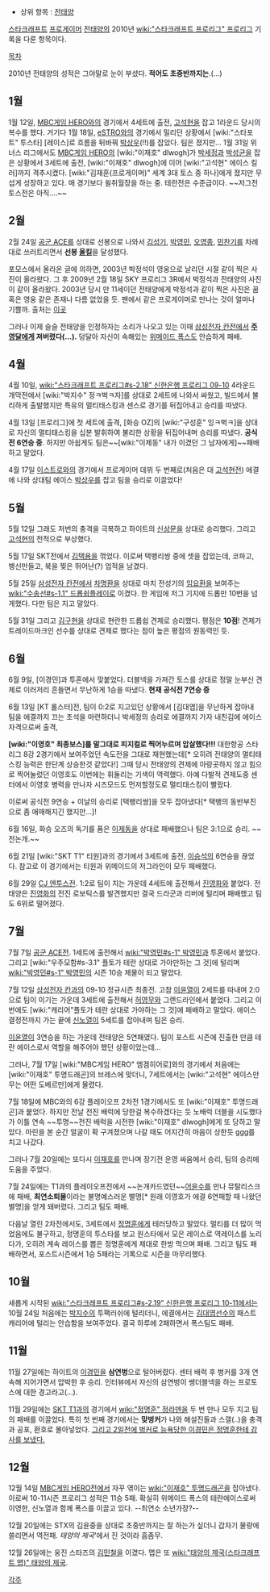 * 상위 항목 : [[전태양]]

[[스타크래프트]] [[프로게이머]] [[전태양]]의 2010년 [[wiki:"스타크래프트 프로리그" 프로리그]] 기록을 다룬 항목이다.

[[목차]]

2010년 전태양의 성적은 그야말로 눈이 부셨다. '''적어도 초중반까지는'''.(...)

== 1월 ==


1월 12일, [[MBC게임 HERO]]와의 경기에서 4세트에 출전, [[고석현]]을 잡고 1라운드 당시의 복수를 했다. 거기다 1월 18일, [[eSTRO]]와의 경기에서 밀리던 상황에서 [wiki:"스타포트" 투스타] [레이스]로 흐름을 뒤바꿔 [[박상우]](!!)를 잡았다. 팀은 졌지만... 1월 31일 위너스 리그에서도 [[MBC게임 HERO]]의 [wiki:"이재호" dlwogh]가 [[박세정]]과 [[박성균]]을 잡은 상황에서 3세트에 출전, [wiki:"이재호" dlwogh]에 이어 [wiki:"고석현" 에이스 킬러]까지 격추시켰다. [wiki:"김재훈(프로게이머)" 세계 3대 토스 중 하나]에게 졌지만 무섭게 성장하고 있다. 매 경기보다 윌취월장을 하는 중. 테란전은 수준급이다. ~~저그전 토스전은 아직....~~

== 2월 ==
2월 24일 [[공군 ACE]]를 상대로 선봉으로 나와서 [[김성기]], [[박영민]], [[오영종]], [[민찬기]]를 차례대로 쓰러트리면서 '''선봉 [[올킬]]'''을 달성했다.

포모스에서 올라온 글에 의하면, 2003년 박정석이 영웅으로 날리던 시절 같이 찍은 사진이 올라왔다. 그 후 2009년 2월 18일 SKY 프로리그 3R에서 박정석과 전태양의 사진이 같이 올라왔다. 2003년 당시 만 11세이던 전태양에게 박정석과 같이 찍은 사진은 꿈 혹은 영웅 같은 존재나 다름 없었을 듯. 팬에서 같은 프로게이머로 만나는 것이 얼마나 기쁠까. 출처는 [http://www.fomos.kr/gnuboard4/bbs/board.php?bo_table=gallery&wr_id=8589&page=3 이곳]

그러나 이제 슬슬 전태양을 인정하자는 소리가 나오고 있는 이때 [[삼성전자 칸]]전에서 '''[[주영달]]에게 져버렸다(...).''' 덩달아 자신이 속해있는 [[위메이드 폭스]]도 안습하게 패배. 

== 4월 ==
4월 10일, [[wiki:"스타크래프트 프로리그#s-2.18" 신한은행 프로리그 09-10]] 4라운드 개막전에서 [wiki:"박지수" 정ㅋ벅ㅋ자]를 상대로 2세트에 나와서 싸웠고, 빌드에서 불리하게 출발했지만 특유의 멀티태스킹과 센스로 경기를 뒤집어내고 승리를 따냈다.

4월 13일 [프로리그]에 첫 세트에 출격, [화승 OZ]의 [wiki:"구성훈" 잉ㅋ벅ㅋ]을 상대로 자신의 멀티태스킹을 십분 발휘하여 불리한 상황을 뒤집어내며 승리를 따냈다. '''공식전 6연승 중'''. 하지만 아쉽게도 팀은~~[wiki:"이제동" 내가 이겼던 그 남자에게]~~패배하고 말았다.

4월 17일 [[이스트로]]와의 경기에서 프로게이머 데뷔 두 번째로(처음은 대 [[고석현]]전) 에결에 나와 상대팀 에이스 [[박상우]]를 잡고 팀을 승리로 이끌었다! 

== 5월 ==
5월 12일 그래도 저번의 충격을 극복하고 하이트의 [[신상문]]을 상대로 승리했다. 그리고 [[고석현]]의 천적으로 부상했다.

5월 17일 SKT전에서 [[김택용]]을 꺾었다. 이로써 택뱅리쌍 중에 셋을 잡았는데, 코파고, 뱅신만들고, 북을 찢은 뛰어난(?) 업적을 남겼다.

5월 25일 [[삼성전자 칸]]전에서 [[차명환]]을 상대로 마치 전성기의 [[임요환]]을 보여주는 [[wiki:"수송선#s-1.1" 드롭쉽]]플레이로 이겼다. 한 게임에 저그 기지에 드롭만 10번을 넘게했다. 다만 팀은 지고 말았다.

5월 31일 그리고 [[김구현]]을 상대로 현란한 드롭쉽 견제로 승리했다. 평점은 '''10점'''! 견제가 트레이드마크인 선수를 상대로 견제로 했다는 점이 높은 평점의 원동력인 듯.

== 6월 ==
6월 9일, [이경민]과 투혼에서 맞붙었다. 더블넥을 가져간 토스를 상대로 정말 눈부신 견제로 이러저리 흔들면서 무난하게 1승을 따냈다. '''현재 공식전 7연승 중'''

6월 13일 [KT 롤스터]전, 팀이 0:2로 지고있던 상황에서 [김대엽]을 무난하게 잡아내 팀을 에결까지 끄는 초석을 마련하더니 박세정의 승리로 에결까지 가자 내친김에 에이스 자격으로써 출격,

'''[wiki:"이영호" 최종보스]를 말그대로 피지컬로 찍어누르며 압살했다!!!'''
대한항공 스타리그 8강 2경기에서 보여주었던 속도전을 그대로 재현했는데[* 오히려 전태양의 멀티태스킹 능력은 한단계 상승한것 같았다!] 그때 당시 전태양의 견제에 아랑곳하지 않고 힘으로 찍어눌렀던 이영호도 이번에는 휘둘리는 기색이 역력했다. 아예 다발적 견제도중 센터에서 이영호 병력을 만나자 시즈모드도 먼저할정도로 멀티태스킹이 빨랐다. 

이로써 공식전 9연승 + 이날의 승리로 [택뱅리쌍]을 모두 잡아냈다[* 택뱅의 동반부진으로 좀 애매해지긴 했지만...]!

6월 16일, 화승 오즈의 독기를 품은 [[이제동]]을 상대로 패배했으나 팀은 3:1으로 승리. ~~전논개.~~

6월 21일 [wiki:"SKT T1" 티원]과의 경기에서 3세트에 출전, [[이승석]]의 6연승을 끊었다. 참고로 이 경기에서는 티원과 위메이드의 저그라인이 모두 패배했다.

6월 29일 [[CJ 엔투스]]전. 1:2로 팀이 지는 가운데 4세트에 출전해서 [[진영화]]와 붙었다. 전태양은 [[진영화]]의 전진 로보틱스를 발견했지만 결국 드라군과 리버에 털리며 패배했고 팀도 6위로 떨어졌다.

== 7월 ==
7월 7일 [[공군 ACE]]전. 1세트에 출전해서 [[wiki:"박영민#s-1" 박영민]]과 투혼에서 붙었다. 그리고 [wiki:"우주모함#s-3.1" 플토가 테란 상대로 가야만하는 그 것]에 털리며 [[wiki:"박영민#s-1" 박영민]]의 시즌 10승 제물이 되고 말았다.

7월 12일 [[삼성전자 칸]]과의 09-10 정규시즌 최종전. 고참 [[이윤열]]이 2세트를 따내며 2:0으로 팀이 이기는 가운데 3세트에 출전해서 [[허영무]]와 그랜드라인에서 붙었다. 그리고 이번에도 [wiki:"캐리어"플토가 테란 상대로 가야하는 그 것]에 패배하고 말았다. 에이스 결정전까지 가는 끝에 [[신노열]]이 5세트를 잡아내며 팀은 승리.

[[이윤열]]이 3연승을 하는 가운데 전태양은 5연패였다. 팀이 포스트 시즌에 진출한 만큼 테란 에이스로서 역할을 해주어야 했던 상황이었는데...

그러나, 7월 17일 [wiki:"MBC게임 HERO" 엠겜히어로]와의 경기에서 처음에는 [wiki:"이재호" 투명드래곤]의 브레스에 맞더니, 7세트에서는 [wiki:"고석현" 에이스만 무는 어떤 도베르만]에게 물렸다.

7월 18일에 MBC와의 6강 플레이오프 2차전 1경기에서도 또 [wiki:"이재호" 투명드래곤]과 붙었다. 하지만 전날 전진 배럭에 당한걸 복수하겠다는 듯 노배럭 더블을 시도했다가 이틀 연속 ~~투명~~전진 배럭을 시전한 [wiki:"이재호" dlwogh]에게 또 당하고 말았다. 마린을 본 순간 얼굴이 확 구겨졌으며 나갈 때도 어지간히 마음이 상한듯 ggg를 치고 나갔다.

그러나 7월 20일에는 또다시 [[이재호]]를 만나며 장기전 운영 싸움에서 승리, 팀의 승리에 도움을 주었다.

7월 24일에는 T1과의 플레이오프전에서 ~~논개카드였던~~[[어윤수]]를 만나 뮤탈리스크에 패배, '''최연소퇴물'''이라는 불명예스러운 별명[* 원래 이영호가 에결 6연패할 때 나왔던 별명]을 얻게 돼버렸다. 그리고 팀도 패배.

다음날 열린 2차전에서도, 3세트에서 [[정명훈]]에게 테러당하고 말았다. 멀티를 더 많이 먹었음에도 불구하고, 정명훈의 투스타를 보고 원스타에서 모은 레이스로 역레이스를 노리다가, 오히려 계속 레이스를 뽑은 정명훈에게 제대로 한방 먹으며 패배. 그리고 팀도 패배하면서, 포스트시즌에서 1승 5패라는 기록으로 시즌을 마무리했다. 

== 10월 ==

새롭게 시작된 [[wiki:"스타크래프트 프로리그#s-2.19" 신한은행 프로리그 10-11]]에서는 10월 24일 처음에는 [[박지수]]의 투팩러쉬에 털리더니, 에결에서는 [[김대엽]]선수의 패스트 캐리어에 털리는 안습함을 보여주었다. 결국 하루에 2패하면서 폭스팀도 패배.

== 11월 ==
11월 27일에는 하이트의 [[이경민]]을 '''삼연벙'''으로 털어버렸다. 센터 배럭 후 벙커를 3개 연속해 지어가면서 압박한 후 승리. 인터뷰에서 자신의 삼연벙이 쌩더블넥을 하는 프로토스에 대한 경고라고(...).

11월 29일에는 [[SKT T1]]과의 경기에서 [[wiki:"정명훈" 정라덴]]을 두 번 만나 모두 지고 팀의 패배를 이끌었다. 특히 첫 번째 경기에서는 '''맞벙커'''가 나와 해설진들과 스갤(..)을 충격과 공포, 환호로 몰아넣었다. [http://www.fomos.kr/board/board.php?mode=read&keyno=112964&db=interview 그리고 2일전에 벙커로 능욕당한 이경민은 정명훈한테 감사를 보냈다.]

== 12월 ==
12월 14일 [[MBC게임 HERO]]전에서 자꾸 엮이는 [[wiki:"이재호" 투명드래곤]]을 잡아냈다. 이로써 10-11시즌 프로리그 성적은 11승 5패. 확실히 위메이드 폭스의 테란에이스로써 이영한, 신노열과 함께 폭스를 이끌고 있다. --최연소 소년가장?--

12월 20일에는 STX의 김윤중을 상대로 초중반까지는 잘 하는가 싶더니 갑자기 물량에 쓸리면서 역전패. ''태양의 제국'''에서 진 것이라 흠좀무.

12월 26일에는 웅진 스타즈의 [[김민철]]을 이겼다. 맵은 또 [[wiki:"태양의 제국(스타크래프트 맵)" 태양의 제국]].

[[각주]]
